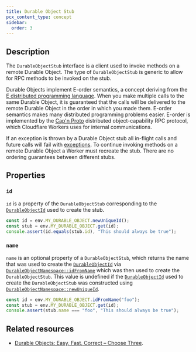 ```yaml
---
title: Durable Object Stub
pcx_content_type: concept
sidebar:
  order: 3
---
```



## Description

The `DurableObjectStub` interface is a client used to invoke methods on a remote <GlossaryTooltip term="Durable Object">Durable Object</GlossaryTooltip>. The type of `DurableObjectStub` is generic to allow for RPC methods to be invoked on the stub.

Durable Objects implement E-order semantics, a concept deriving from the [E distributed programming language](<https://en.wikipedia.org/wiki/E_(programming_language)>). When you make multiple calls to the same Durable Object, it is guaranteed that the calls will be delivered to the remote Durable Object in the order in which you made them. E-order semantics makes many distributed programming problems easier. E-order is implemented by the [Cap'n Proto](https://capnproto.org) distributed object-capability RPC protocol, which Cloudflare Workers uses for internal communications.

If an exception is thrown by a Durable Object <GlossaryTooltip term="stub">stub</GlossaryTooltip> all in-flight calls and future calls will fail with [exceptions](/durable-objects/observability/troubleshooting/). To continue invoking methods on a remote Durable Object a Worker must recreate the stub. There are no ordering guarantees between different stubs.

<Render file="example-rpc" />

## Properties

### `id`

`id` is a property of the `DurableObjectStub` corresponding to the [`DurableObjectId`](/durable-objects/api/id) used to create the stub.

```js
const id = env.MY_DURABLE_OBJECT.newUniqueId();
const stub = env.MY_DURABLE_OBJECT.get(id);
console.assert(id.equals(stub.id), "This should always be true");
```

### `name`

`name` is an optional property of a `DurableObjectStub`, which returns the name that was used to create the [`DurableObjectId`](/durable-objects/api/id) via [`DurableObjectNamespace::idFromName`](/durable-objects/api/namespace/#idfromname) which was then used to create the `DurableObjectStub`. This value is undefined if the [`DurableObjectId`](/durable-objects/api/id) used to create the `DurableObjectStub` was constructed using [`DurableObjectNamespace::newUniqueId`](/durable-objects/api/namespace/#newuniqueid).

```js
const id = env.MY_DURABLE_OBJECT.idFromName("foo");
const stub = env.MY_DURABLE_OBJECT.get(id);
console.assert(stub.name === "foo", "This should always be true");
```

## Related resources

- [Durable Objects: Easy, Fast, Correct – Choose Three](https://blog.cloudflare.com/durable-objects-easy-fast-correct-choose-three/).

